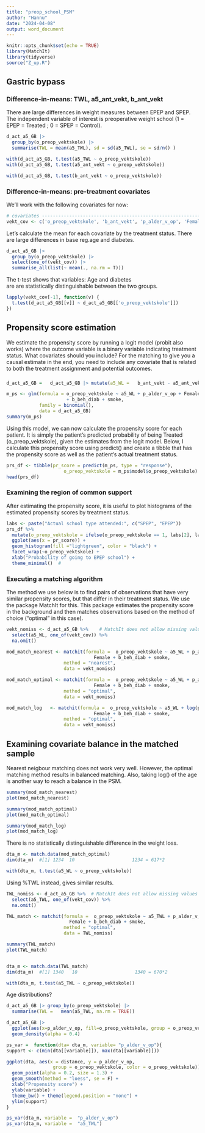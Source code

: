 ```yaml
---
title: "preop_school_PSM"
author: "Hannu"
date: "2024-04-08"
output: word_document
---
```


```r
knitr::opts_chunk$set(echo = TRUE)
library(MatchIt)
library(tidyverse)
source("Z_up.R")
```

## Gastric bypass

### Difference-in-means: TWL, a5_ant_vekt, b_ant_vekt
There are large differences in weight measures between EPEP and SPEP.
The independent variable of interest is preoperative weight school 
(1 = EPEP = Treated ; 0 = SPEP = Control).


```r
d_act_a5_GB |> 
  group_by(o_preop_vektskole) |>
  summarise(TWL = mean(a5_TWL), sd = sd(a5_TWL), se = sd/n() )

with(d_act_a5_GB, t.test(a5_TWL ~ o_preop_vektskole))
with(d_act_a5_GB, t.test(a5_ant_vekt ~ o_preop_vektskole))

with(d_act_a5_GB, t.test(b_ant_vekt ~ o_preop_vektskole))
```
 
 
###  Difference-in-means: pre-treatment covariates
We’ll work with the following covariates for now:
```r
# covariates --------------------------------------------------------------
vekt_cov <- c('o_preop_vektskole', 'b_ant_vekt', 'p_alder_v_op', 'Female', 'b_beh_diab', 'smoke')
```


Let’s calculate the mean for each covariate by the treatment status.
There are large differences in base reg.age and diabetes.

```r
d_act_a5_GB |>
  group_by(o_preop_vektskole) |>
  select(one_of(vekt_cov)) |>
  summarise_all(list(~ mean(., na.rm = T)))
```
The t-test shows that variables: Age and diabetes  
are  are statistically distinguishable between the two groups.
```r
lapply(vekt_cov[-1], function(v) {
  t.test(d_act_a5_GB[[v]] ~ d_act_a5_GB[['o_preop_vektskole']])
})
```


## Propensity score estimation
We estimate the propensity score by running a logit model (probit also works) where the outcome variable is a binary variable indicating treatment status. What covariates should you include? For the matching to give you a causal estimate in the end, you need to include any covariate that is related to both the treatment assignment and potential outcomes. 


###
```r
d_act_a5_GB =   d_act_a5_GB |> mutate(a5_WL =   b_ant_vekt - a5_ant_vekt)

m_ps <- glm(formula = o_preop_vektskole ~ a5_WL + p_alder_v_op + Female + 
                      + b_beh_diab + smoke,
            family = binomial(), 
            data = d_act_a5_GB)
summary(m_ps) 
```


 Using this model, we can now calculate the propensity score for each patient. 
 It is simply the patient’s predicted probability of 
 being Treated  (o_preop_vektskole),  given the estimates from the logit model. 
 Below, I calculate this propensity score using 
 predict() and create a tibble that has the propensity score as well as the 
 patient’s actual treatment status.

```r
prs_df <- tibble(pr_score = predict(m_ps, type = "response"),
                     o_preop_vektskole = m_ps$model$o_preop_vektskole)
head(prs_df)
```

### Examining the region of common support

After estimating the propensity score, it is useful to plot 
histograms of the estimated propensity scores by treatment status.


```r
labs <- paste("Actual school type attended:", c("SPEP", "EPEP"))
prs_df %>%
  mutate(o_preop_vektskole = ifelse(o_preop_vektskole == 1, labs[2], labs[1])) %>%
  ggplot(aes(x = pr_score)) +
  geom_histogram(fill ="lightgreen", color = "black") +
  facet_wrap(~o_preop_vektskole) +
  xlab("Probability of going to EPEP school") +
  theme_minimal()  # 
```
### Executing a matching algorithm
The method we use below is to find pairs of observations that 
have very similar propensity scores, but that differ in their treatment status. 
We use the package MatchIt for this. This package estimates the propensity score 
in the background and then matches observations based on the method of choice 
(“optimal” in this case).

```r
vekt_nomiss <- d_act_a5_GB %>%    # MatchIt does not allow missing values
  select(a5_WL, one_of(vekt_cov)) %>%
  na.omit()

mod_match_nearest <- matchit(formula =  o_preop_vektskole ~ a5_WL + p_alder_v_op +
                                Female + b_beh_diab + smoke,
                     method = "nearest", 
                     data = vekt_nomiss)

mod_match_optimal <- matchit(formula =  o_preop_vektskole ~ a5_WL + p_alder_v_op +
                                Female + b_beh_diab + smoke,
                     method = "optimal", 
                     data = vekt_nomiss)

mod_match_log   <- matchit(formula =  o_preop_vektskole ~ a5_WL + log(p_alder_v_op) +
                                Female + b_beh_diab + smoke,
                     method = "optimal", 
                     data = vekt_nomiss)
```

## Examining covariate balance in the matched sample

Nearest neigbour matching does not work very well.  However, the optimal matching method
results in balanced matching.  Also, taking log() of the age is another way to 
reach a balance in the PSM.


```r
summary(mod_match_nearest)
plot(mod_match_nearest)

summary(mod_match_optimal)
plot(mod_match_optimal)

summary(mod_match_log)
plot(mod_match_log)
```

There is no statistically distinguishable difference in the weight loss.

```r
dta_m <- match.data(mod_match_optimal)
dim(dta_m)  #[1] 1234  10                     1234 = 617*2

with(dta_m, t.test(a5_WL ~ o_preop_vektskole))
```

Using %TWL instead, gives similar results.
```r
TWL_nomiss <- d_act_a5_GB %>%  # MatchIt does not allow missing values
  select(a5_TWL, one_of(vekt_cov)) %>%
  na.omit()

TWL_match <- matchit(formula =  o_preop_vektskole ~ a5_TWL + p_alder_v_op +
                       Female + b_beh_diab + smoke,
                     method = "optimal", 
                     data = TWL_nomiss)

summary(TWL_match)
plot(TWL_match)


dta_m <- match.data(TWL_match)
dim(dta_m)  #[1] 1340   10                     1340 = 670*2

with(dta_m, t.test(a5_TWL ~ o_preop_vektskole))
```


Age distributions?
```r
d_act_a5_GB |> group_by(o_preop_vektskole) |> 
  summarise(TWL =   mean(a5_TWL, na.rm = TRUE))

d_act_a5_GB |> 
  ggplot(aes(x=p_alder_v_op, fill=o_preop_vektskole, group = o_preop_vektskole)) +
  geom_density(alpha = 0.4)
```



```r
ps_var =  function(dta= dta_m, variable= "p_alder_v_op"){
support <- c(min(dta[[variable]]), max(dta[[variable]]))

ggplot(dta, aes(x = distance, y = p_alder_v_op, 
                 group = o_preop_vektskole, color = o_preop_vektskole)) +
  geom_point(alpha = 0.2, size = 1.3) +
  geom_smooth(method = "loess", se = F) +
  xlab("Propensity score") +
  ylab(variable) +
  theme_bw() + theme(legend.position = "none") +
  ylim(support)
}

ps_var(dta_m, variable =  "p_alder_v_op")
ps_var(dta_m, variable =  "a5_TWL")
```

 
